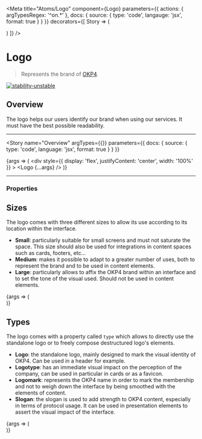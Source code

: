 
<Meta
  title="Atoms/Logo"
  component={Logo}
  parameters={{
    actions: { argTypesRegex: '^on.*' },
    docs: { source: { type: 'code', langauge: 'jsx', format: true } }
  }}
  decorators={[
    Story => (
      <ThemeProvider>
        <div className="story-theme-switcher">
          <ThemeSwitcher />
        </div>
        <div className="component-story-main">
          <Story />
        </div>
      </ThemeProvider>
    )
  ]}
/>

# Logo

> Represents the brand of [OKP4](https://okp4.network).

[![stability-unstable](https://img.shields.io/badge/stability-unstable-yellow.svg)](https://github.com/emersion/stability-badges#unstable)

## Overview

The logo helps our users identify our brand when using our services. It must have the best possible readability.

---

<Story
  name="Overview"
  argTypes={{}}
  parameters={{ docs: { source: { type: 'code', language: 'jsx', format: true } } }}
>
  {args => (
    <div
      style={{
        display: 'flex',
        justifyContent: 'center',
        width: '100%'
      }}
    >
      <Logo {...args} />
    </div>
  )}
</Story>

---

### Properties

<ArgsTable story="Overview" />

## Sizes

The logo comes with three different sizes to allow its use according to its location within the interface.

- **Small**: particularly suitable for small screens and must not saturate the space. This size should also be used for integrations in content spaces such as cards, footers, etc...
- **Medium**: makes it possible to adapt to a greater number of uses, both to represent the brand and to be used in content elements.
- **Large**: particularly allows to affix the OKP4 brand within an interface and to set the tone of the visual used. Should not be used in content elements.

<Canvas>
  <Story name="Sizes">
    {args => (
      <div
        style={{
          display: 'flex',
          alignItems: 'center',
          flexDirection: 'column',
          justifyContent: 'center',
          gap: '25px'
        }}
      >
        <Logo type="logo" size="small" />
        <Logo type="logo" size="medium" />
        <Logo type="logo" size="large" />
      </div>
    )}
  </Story>
</Canvas>

## Types

The logo comes with a property called `type` which allows to directly use the standalone logo or to freely compose destructured logo's elements.

- **Logo**: the standalone logo, mainly designed to mark the visual identity of OKP4. Can be used in a header for example.
- **Logotype**: has an immediate visual impact on the perception of the company, can be used in particular in cards or as a favicon.
- **Logomark**: represents the OKP4 name in order to mark the membership and not to weigh down the interface by being smoothed with the elements of content.
- **Slogan**: the slogan is used to add strength to OKP4 content, especially in terms of protocol usage. It can be used in presentation elements to assert the visual impact of the interface.

<Canvas>
  <Story name="Types">
    {args => (
      <div
        style={{
          display: 'flex',
          alignItems: 'center',
          flexDirection: 'column',
          justifyContent: 'center',
          gap: '35px'
        }}
      >
        <Logo size="medium" type="logo" />
        <Logo size="medium" type="logotype" />
        <Logo size="medium" type="logomark" />
        <Logo size="medium" type="slogan" />
      </div>
    )}
  </Story>
</Canvas>
